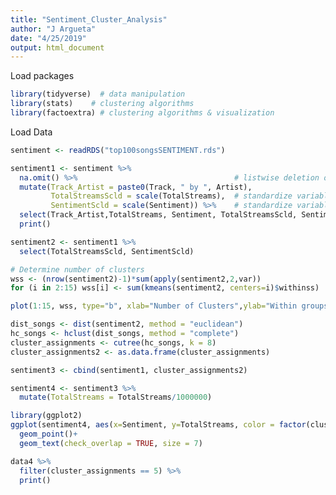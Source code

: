 ```yaml
---
title: "Sentiment_Cluster_Analysis"
author: "J Argueta"
date: "4/25/2019"
output: html_document
---
```


Load packages
```r
library(tidyverse)  # data manipulation
library(stats)    # clustering algorithms
library(factoextra) # clustering algorithms & visualization
```

Load Data
```r
sentiment <- readRDS("top100songsSENTIMENT.rds")
```

```r
sentiment1 <- sentiment %>% 
  na.omit() %>%                                   # listwise deletion of missing
  mutate(Track_Artist = paste0(Track, " by ", Artist),
         TotalStreamsScld = scale(TotalStreams),  # standardize variables
         SentimentScld = scale(Sentiment)) %>%    # standardize variables
  select(Track_Artist,TotalStreams, Sentiment, TotalStreamsScld, SentimentScld ) %>% 
  print()
```

```r
sentiment2 <- sentiment1 %>% 
  select(TotalStreamsScld, SentimentScld)
```

```r
# Determine number of clusters
wss <- (nrow(sentiment2)-1)*sum(apply(sentiment2,2,var))
for (i in 2:15) wss[i] <- sum(kmeans(sentiment2, centers=i)$withinss)

plot(1:15, wss, type="b", xlab="Number of Clusters",ylab="Within groups sum of squares")
```

```r
dist_songs <- dist(sentiment2, method = "euclidean")
hc_songs <- hclust(dist_songs, method = "complete")
cluster_assignments <- cutree(hc_songs, k = 8)
cluster_assignments2 <- as.data.frame(cluster_assignments)

sentiment3 <- cbind(sentiment1, cluster_assignments2)

sentiment4 <- sentiment3 %>% 
  mutate(TotalStreams = TotalStreams/1000000)

```

```r
library(ggplot2)
ggplot(sentiment4, aes(x=Sentiment, y=TotalStreams, color = factor(cluster_assignments), label = Track_Artist))+
  geom_point()+
  geom_text(check_overlap = TRUE, size = 7)
```


```r
data4 %>% 
  filter(cluster_assignments == 5) %>% 
  print()
```


















